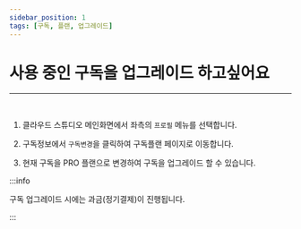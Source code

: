 ```yaml
---
sidebar_position: 1
tags: [구독, 플랜, 업그레이드]
---
```



# 사용 중인 구독을 업그레이드 하고싶어요 
<hr/>
<br />

1. 클라우드 스튜디오 메인화면에서 좌측의 ```프로필``` 메뉴를 선택합니다.

2. 구독정보에서 ```구독변경```을 클릭하여 구독플랜 페이지로 이동합니다.

3. 현재 구독을 PRO 플랜으로 변경하여 구독을 업그레이드 할 수 있습니다.

:::info

구독 업그레이드 시에는 과금(정기결제)이 진행됩니다.

:::